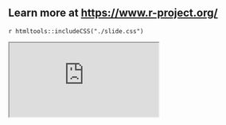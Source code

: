 ## Learn more at [https://www.r-project.org/](https://www.r-project.org/) {.R-project}

`r htmltools::includeCSS("./slide.css")`

<div id = "R-project-main">
<iframe src="https://www.r-project.org/"></iframe>
</div>
